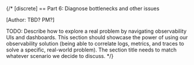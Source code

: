 
{/*
[discrete]
== Part 6: Diagnose bottlenecks and other issues

[Author: TBD? PM?]

TODO: Describe how to explore a real problem by navigating
observability UIs and dashboards. This section should showcase the power of
using our observability solution (being able to correlate logs, metrics, and
traces to solve a specific, real-world problem). The section title needs to
match whatever scenario we decide to discuss.
*/}
